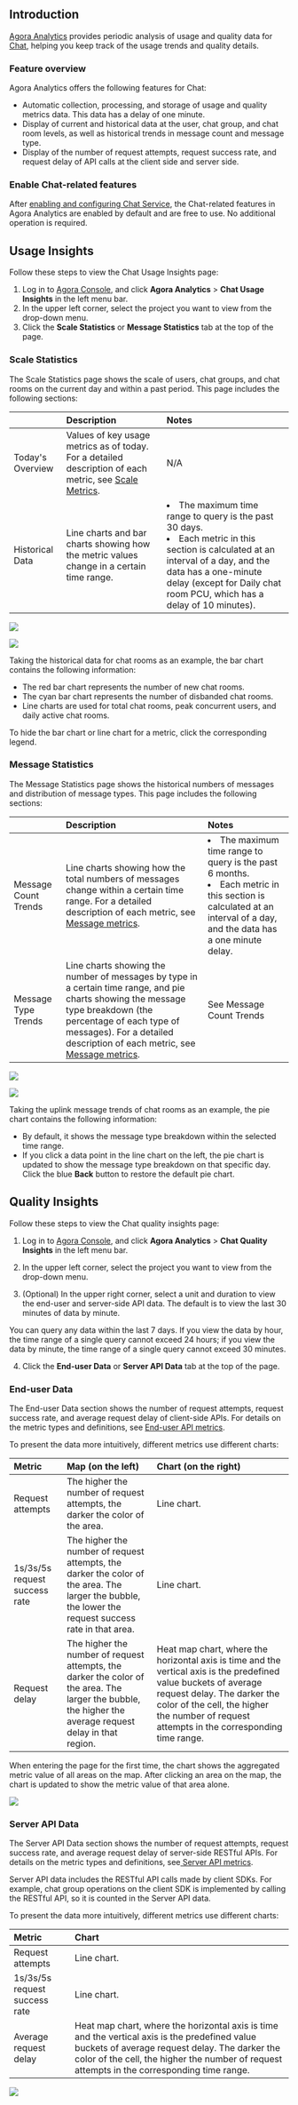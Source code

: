 
## Introduction

[Agora Analytics](/agora-analytics/overview/product-overview) provides periodic analysis of usage and quality data for [Chat](/agora-chat/overview/product-overview), helping you keep track of the usage trends and quality details.

### Feature overview

Agora Analytics offers the following features for Chat:

- Automatic collection, processing, and storage of usage and quality metrics data. This data has a delay of one minute.
- Display of current and historical data at the user, chat group, and chat room levels, as well as historical trends in message count and message type.
- Display of the number of request attempts, request success rate, and request delay of API calls at the client side and server side.

### Enable Chat-related features

After [enabling and configuring Chat Service](/agora-chat/get-started/enable), the Chat-related features in Agora Analytics are enabled by default and are free to use. No additional operation is required. 

## Usage Insights

Follow these steps to view the Chat Usage Insights page:

1. Log in to [Agora Console](https://dashboard.agora.io/), and click **Agora Analytics** > **Chat Usage Insights** in the left menu bar.
2. In the upper left corner, select the project you want to view from the drop-down menu.
3. Click the **Scale Statistics** or **Message Statistics** tab at the top of the page.

### Scale Statistics

The Scale Statistics page shows the scale of users, chat groups, and chat rooms on the current day and within a past period. This page includes the following sections:

|| Description | Notes |
| :----------- | :----------------------------------------------------------- | :----------------------------------------------------------- |
| Today's Overview | Values of key usage metrics as of today. For a detailed description of each metric, see [Scale Metrics](/agora-chat/reference/agora-analytics/data-metrics). | N/A |
| Historical Data | Line charts and bar charts showing how the metric values change in a certain time range. | <li>The maximum time range to query is the past 30 days.</li><li>Each metric in this section is calculated at an interval of a day, and the data has a one-minute delay (except for Daily chat room PCU, which has a delay of 10 minutes).</li> |

![](https://web-cdn.agora.io/docs-files/1656493263570)

![](https://web-cdn.agora.io/docs-files/1656491897724)

Taking the historical data for chat rooms as an example, the bar chart contains the following information:

- The red bar chart represents the number of new chat rooms.
- The cyan bar chart represents the number of disbanded chat rooms.
- Line charts are used for total chat rooms, peak concurrent users, and daily active chat rooms.

To hide the bar chart or line chart for a metric, click the corresponding legend.



### Message Statistics

The Message Statistics page shows the historical numbers of messages and distribution of message types. This page includes the following sections:

|| Description | Notes |
| :----------- | :----------------------------------------------------------- | :----------------------------------------------------------- |
| Message Count Trends | Line charts showing how the total numbers of messages change within a certain time range. For a detailed description of each metric, see [Message metrics](/agora-chat/reference/agora-analytics/data-metrics). | <li>The maximum time range to query is the past 6 months.</li><li>Each metric in this section is calculated at an interval of a day, and the data has a one minute delay.</li> |
| Message Type Trends | Line charts showing the number of messages by type in a certain time range, and pie charts showing the message type breakdown (the percentage of each type of messages). For a detailed description of each metric, see [Message metrics](data-metrics). | See Message Count Trends |

![](https://web-cdn.agora.io/docs-files/1656491965158)

![](https://web-cdn.agora.io/docs-files/1656492249498)

Taking the uplink message trends of chat rooms as an example, the pie chart contains the following information:

- By default, it shows the message type breakdown within the selected time range.
- If you click a data point in the line chart on the left, the pie chart is updated to show the message type breakdown on that specific day. Click the blue **Back** button to restore the default pie chart.



## Quality Insights

Follow these steps to view the Chat quality insights page:

1. Log in to [Agora Console](https://dashboard.agora.io/), and click **Agora Analytics** > **Chat Quality Insights** in the left menu bar.

2. In the upper left corner, select the project you want to view from the drop-down menu.

3. (Optional) In the upper right corner, select a unit and duration to view the end-user and server-side API data. The default is to view the last 30 minutes of data by minute.

 <div class="alert info">You can query any data within the last 7 days. If you view the data by hour, the time range of a single query cannot exceed 24 hours; if you view the data by minute, the time range of a single query cannot exceed 30 minutes.</div>

4. Click the **End-user Data** or **Server API Data** tab at the top of the page.

### End-user Data

The End-user Data section shows the number of request attempts, request success rate, and average request delay of client-side APIs. For details on the metric types and definitions, see [End-user API metrics](data-metrics).

To present the data more intuitively, different metrics use different charts:

| Metric                        | Map (on the left)                                            | Chart (on the right)                                         |
| :---------------------------- | :----------------------------------------------------------- | :----------------------------------------------------------- |
| Request attempts              | The higher the number of request attempts, the darker the color of the area. | Line chart.                                                  |
| 1s/3s/5s request success rate | The higher the number of request attempts, the darker the color of the area. The larger the bubble, the lower the request success rate in that area. | Line chart.                                                  |
| Request delay                 | The higher the number of request attempts, the darker the color of the area. The larger the bubble, the higher the average request delay in that region. | Heat map chart, where the horizontal axis is time and the vertical axis is the predefined value buckets of average request delay. The darker the color of the cell, the higher the number of request attempts in the corresponding time range. |

<div class="alert info">When entering the page for the first time, the chart shows the aggregated metric value of all areas on the map. After clicking an area on the map, the chart is updated to show the metric value of that area alone.</div>


![](https://web-cdn.agora.io/docs-files/1656492270872)

### Server API Data

The Server API Data section shows the number of request attempts, request success rate, and average request delay of server-side RESTful APIs. For details on the metric types and definitions, see[ Server API metrics](data-metrics).

<div class="alert note">Server API data includes the RESTful API calls made by client SDKs. For example, chat group operations on the client SDK is implemented by calling the RESTful API, so it is counted in the Server API data.</div>

To present the data more intuitively, different metrics use different charts:

| Metric | Chart |
| :------------------ | :----------------------------------------------------------- |
| Request attempts | Line chart. |
| 1s/3s/5s request success rate | Line chart. |
| Average request delay | Heat map chart, where the horizontal axis is time and the vertical axis is the predefined value buckets of average request delay. The darker the color of the cell, the higher the number of request attempts in the corresponding time range. |

![](https://web-cdn.agora.io/docs-files/1656493809585)